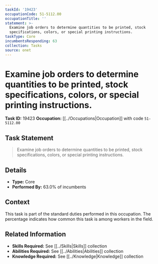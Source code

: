 ```yaml
---
taskId: '19423'
occupationCode: 51-5112.00
occupationTitle: ''
statement: >-
  Examine job orders to determine quantities to be printed, stock
  specifications, colors, or special printing instructions.
taskType: Core
incumbentsResponding: 63
collection: Tasks
source: onet
---
```

# Examine job orders to determine quantities to be printed, stock specifications, colors, or special printing instructions.

**Task ID:** 19423
**Occupation:** [[../Occupations|Occupation]] with code `51-5112.00`

## Task Statement

> Examine job orders to determine quantities to be printed, stock specifications, colors, or special printing instructions.

## Details

- **Type:** Core
- **Performed By:** 63.0% of incumbents

## Context

This task is part of the standard duties performed in this occupation. The percentage indicates how common this task is among workers in the field.

## Related Information

- **Skills Required:** See [[../Skills|Skills]] collection
- **Abilities Required:** See [[../Abilities|Abilities]] collection
- **Knowledge Required:** See [[../Knowledge|Knowledge]] collection
